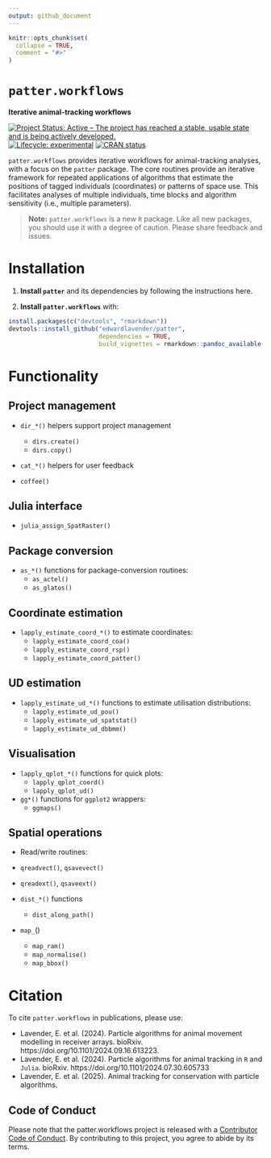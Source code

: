 ```yaml
---
output: github_document
---
```


```r
knitr::opts_chunk$set(
  collapse = TRUE,
  comment = "#>"
)
```

# `patter.workflows`
**Iterative animal-tracking workflows**

[![Project Status: Active – The project has reached a stable, usable state and is being actively developed.](https://www.repostatus.org/badges/latest/active.svg)](https://www.repostatus.org/#active)
[![Lifecycle: experimental](https://img.shields.io/badge/lifecycle-experimental-orange.svg)](https://lifecycle.r-lib.org/articles/stages.html#experimental)
[![CRAN status](https://www.r-pkg.org/badges/version/patter)](https://CRAN.R-project.org/package=patter)

`patter.workflows` provides iterative workflows for animal-tracking analyses, with a focus on the `patter` package. The core routines provide an iterative framework for repeated applications of algorithms that estimate the positions of tagged individuals (coordinates) or patterns of space use. This facilitates analyses of multiple individuals, time blocks and algorithm sensitivity (i.e., multiple parameters). 

> **Note:**
> `patter.workflows` is a new `R` package. Like all new packages, you should use it with a degree of caution. Please share feedback and issues.

# Installation

1. **Install `patter`** and its dependencies by following the instructions here.

2. **Install `patter.workflows`** with:

``` r
install.packages(c("devtools", "rmarkdown"))
devtools::install_github("edwardlavender/patter", 
                         dependencies = TRUE, 
                         build_vignettes = rmarkdown::pandoc_available())
```

# Functionality 

## Project management 

* `dir_*()` helpers support project management
    * `dirs.create()`
    * `dirs.copy()`

* `cat_*()` helpers for user feedback

* `coffee()` 

## Julia interface

* `julia_assign_SpatRaster()`

## Package conversion

* `as_*()` functions for package-conversion routines:
    * `as_actel()`
    * `as_glatos()`
    
## Coordinate estimation 

* `lapply_estimate_coord_*()` to estimate coordinates:
    * `lapply_estimate_coord_coa()`
    * `lapply_estimate_coord_rsp()`
    * `lapply_estimate_coord_patter()`
    
## UD estimation 
    
* `lapply_estimate_ud_*()` functions to estimate utilisation distributions:
    * `lapply_estimate_ud_pou()`
    * `lapply_estimate_ud_spatstat()`
    * `lapply_estimate_ud_dbbmm()` 
    
## Visualisation 
    
* `lapply_qplot_*()` functions for quick plots:
    * `lapply_qplot_coord()`
    * `lapply_qplot_ud()`
    
* `gg*()` functions for `ggplot2` wrappers:
    * `ggmaps()` 
    
## Spatial operations

*  Read/write routines:
  * `qreadvect()`, `qsavevect()`
  * `qreadext()`, `qsaveext()`
        
* `dist_*()` functions
  * `dist_along_path()` 

* `map_`()
  * `map_ram()`
  * `map_normalise()`
  * `map_bbox()`

# Citation 

To cite `patter.workflows` in publications, please use:

* Lavender, E. et al. (2024). Particle algorithms for animal movement modelling in receiver arrays. bioRxiv. https://doi.org/10.1101/2024.09.16.613223. 
* Lavender, E. et al. (2024). Particle algorithms for animal tracking in `R` and `Julia`. bioRxiv. https://doi.org/10.1101/2024.07.30.605733
* Lavender, E. et al. (2025). Animal tracking for conservation with particle algorithms. 

## Code of Conduct

Please note that the patter.workflows project is released with a [Contributor Code of Conduct](https://contributor-covenant.org/version/2/1/CODE_OF_CONDUCT.html). By contributing to this project, you agree to abide by its terms.

